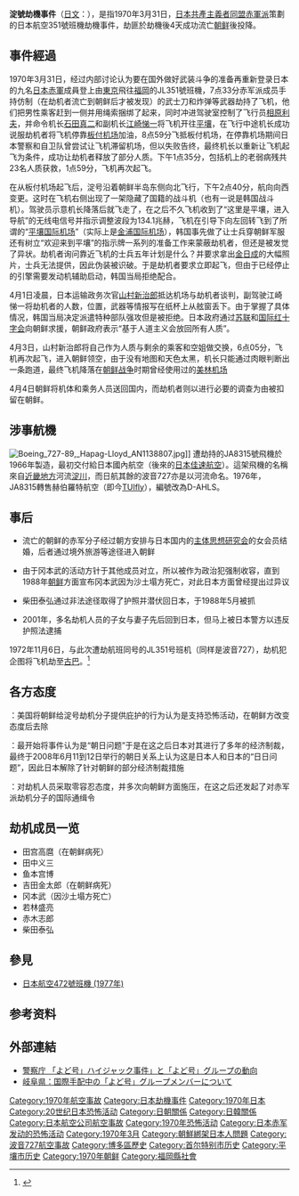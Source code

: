 {{Expand language|1=ja|time=2021-08-01T22:37:39+00:00}}
{{Onesource|time=2021-08-01T22:37:39+00:00}}
{{Infobox Airliner accident
|name=日本航空351号班机劫机事件
|Crash image=Boeing 727-46, Japan Airlines (JAL) JP6839064.jpg
|Image caption=與涉事客機相似的日航波音727，攝於1967年
|Date=1970年3月31日
|Type=[[劫機|劫機]]
|Site=[[日本|日本]]
|Fatalities=0
|Injuries=
|Aircraft Type=[[波音727|波音727-89]]
|Operator=[[日本航空|日本航空]]
|Tail Number=JA8315
|Ship name=[[淀川|淀]]号<br>（{{lang|ja|よど号}}）
|Origin={{JPN}}[[東京國際機場|東京國際機場]]
|Destination={{JPN}}[[福岡機場|福岡機場]]
|Passengers=122 (包括劫機者)
|Crew=7
|Survivors=129 (包括劫機者)
}}
'''淀號劫機事件'''（[[日文|日文]]：'''{{lang|ja|よど号ハイジャック事件}}'''），是指1970年3月31日，[[日本共產主義者同盟|日本共產主義者同盟]][[日本赤軍|赤軍派]]策劃的日本航空351號班機劫機事件，劫匪於劫機後4天成功流亡[[朝鲜|朝鲜]]後投降。

== 事件經過 ==
1970年3月31日，经过内部讨论认为要在国外做好武装斗争的准备再重新登录日本的九名[[日本赤軍|日本赤軍]]成員登上由[[東京|東京]]飛往[[福岡|福岡]]的JL351號班機，7点33分赤军派成员手持仿制（在劫机者流亡到朝鲜后才被发现）的武士刀和炸弹等武器劫持了飞机，他们把男性乘客赶到一侧并用绳索捆绑了起来，同时冲进驾驶室控制了飞行员[[相原利夫|相原利夫]]，并命令机长[[石田真二|石田真二]]和副机长[[江崎悌一|江崎悌一]]将飞机开往[[平壤|平壤]]，在飞行中途机长成功说服劫机者将飞机停靠[[板付机场|板付机场]]加油，8点59分飞抵板付机场，在停靠机场期间日本警察和自卫队曾尝试让飞机滞留机场，但以失败告终，最终机长以重新让飞机起飞为条件，成功让劫机者释放了部分人质。下午1点35分，包括机上的老弱病残共23名人质获救，1点59分，飞机再次起飞。

在从板付机场起飞后，淀号沿着朝鲜半岛东侧向北飞行，下午2点40分，航向向西变更。这时在飞机右侧出现了一架隐藏了国籍的战斗机（也有一说是韩国战斗机）。驾驶员示意机长降落后就飞走了，在之后不久飞机收到了“这里是平壤，进入导航”的无线电信号并指示调整波段为134.1兆赫，飞机在引导下向左回转飞到了所谓的“[[平壤国际机场|平壤国际机场]]”（实际上是[[金浦国际机场|金浦国际机场]]），韩国事先做了让士兵穿朝鲜军服还有树立“欢迎来到平壤”的指示牌一系列的准备工作来蒙蔽劫机者，但还是被发觉了异状。劫机者询问靠近飞机的士兵五年计划是什么？并要求拿出[[金日成|金日成]]的大幅照片，士兵无法提供，因此伪装被识破。于是劫机者要求立即起飞，但由于已经停止的引擎需要发动机辅助启动，韩国当局拒绝配合。

4月1日凌晨，日本运输政务次官[[山村新治郎|山村新治郎]]抵达机场与劫机者谈判，副驾驶江崎悌一将劫机者的人数，位置，武器等情报写在纸杯上从舷窗丢下。由于掌握了具体情况，韩国当局决定派遣特种部队强攻但是被拒绝。日本政府通过[[苏联|苏联]]和[[国际红十字会|国际红十字会]]向朝鲜求援，朝鲜政府表示“基于人道主义会放回所有人质”。

4月3日，山村新治郎将自己作为人质与剩余的乘客和空姐做交换，6点05分，飞机再次起飞，进入朝鲜领空，由于没有地图和天色太黑，机长只能通过肉眼判断出一条跑道，最终飞机降落在[[朝鲜战争|朝鲜战争]]时期曾经使用过的[[美林机场|美林机场]]

4月4日朝鲜将机体和乘务人员送回国内，而劫机者则以进行必要的调查为由被扣留在朝鲜。

== 涉事航機 ==
[[File:Boeing_727-89,_Hapag-Lloyd_AN1138807.jpg|thumb]]]]
遭劫持的JA8315號飛機於1966年製造，最初交付給日本國內航空（後來的[[日本佳速航空|日本佳速航空]]）。這架飛機的名稱來自[[近畿地方|近畿地方]]河流[[淀川|淀川]]，而日航其餘的波音727亦是以河流命名。1976年，JA8315轉售赫伯羅特航空（即今[[TUIfly|TUIfly]]），編號改為D-AHLS。

== 事后 ==
*流亡的朝鲜的赤军分子经过朝方安排与日本国内的[[主体思想研究会|主体思想研究会]]的女会员结婚，后者通过境外旅游等途径进入朝鲜

*由于冈本武的活动方针于其他成员对立，所以被作为政治犯强制收容，直到1988年[[朝鲜|朝鲜]]方面宣布冈本武因为沙土塌方死亡，对此日本方面曾经提出过异议

*柴田泰弘通过非法途径取得了护照并潜伏回日本，于1988年5月被抓

*2001年，多名劫机人员的子女与妻子先后回到日本，但马上被日本警方以违反护照法逮捕
1972年11月6日，与此次遭劫航班同号的JL351号班机（同样是波音727）{{link-ja|日本航空351號班機劫機事件 (1972年)|日本航空351便ハイジャック事件|再次遭到劫持}}，劫机犯企图将飞机劫至[[古巴|古巴]]。<ref>{{cite web|url=http://aviation-safety.net/database/record.php?id=19721106-0|title=ASN Aircraft accident Boeing 727 registration unknown Tokyo|accessdate=2014-05-11|archive-date=2014-05-12|archive-url=https://web.archive.org/web/20140512223651/http://aviation-safety.net/database/record.php?id=19721106-0|dead-url=no}}</ref>
== 各方态度 ==
{{flag|United States}}：美国将朝鲜给淀号劫机分子提供庇护的行为认为是支持恐怖活动，在朝鲜方改变态度后去除

{{flag|North Korea}}：最开始将事件认为是“朝日问题”于是在这之后日本对其进行了多年的经济制裁，最终于2008年6月11到12日举行的朝日关系上认为这是日本人和日本的“日日问题”，因此日本解除了针对朝鲜的部分经济制裁措施

{{flag|Japan|1870}}：对劫机人员采取零容忍态度，并多次向朝鲜方面施压，在这之后还发起了对赤军派劫机分子的国际通缉令
== 劫机成员一览 ==
*田宫高麿（在朝鲜病死）
*田中义三
*鱼本宫博
*吉田金太郎（在朝鲜病死）
*冈本武（因沙土塌方死亡）
*若林盛亮
*赤木志郎
*柴田泰弘
== 參見 ==
* [[日本航空472號班機_(1977年)|日本航空472號班機 (1977年)]]

== 参考资料 ==
{{reflist}}

== 外部連結 ==
* [https://www.npa.go.jp/archive/keibi/syouten/syouten271/japanese/0302.html 警察庁 「よど号」ハイジャック事件」と「よど号」グループの動向] {{Wayback|url=https://www.npa.go.jp/archive/keibi/syouten/syouten271/japanese/0302.html |date=20210101121556 }}
* [https://www.pref.gifu.lg.jp/police/sosakyoryoku/kokusai-tehai/yodogou.html 岐阜県：国際手配中の「よど号」グループメンバーについて] {{Wayback|url=https://www.pref.gifu.lg.jp/police/sosakyoryoku/kokusai-tehai/yodogou.html |date=20190602000231 }}

{{1970年航空事故}}
{{朝鮮綁架日本人問題}}

[[Category:1970年航空事故|Category:1970年航空事故]]
[[Category:日本劫機事件|Category:日本劫機事件]]
[[Category:1970年日本|Category:1970年日本]]
[[Category:20世纪日本恐怖活动|Category:20世纪日本恐怖活动]]
[[Category:日朝關係|Category:日朝關係]]
[[Category:日韓關係|Category:日韓關係]]
[[Category:日本航空公司航空事故|Category:日本航空公司航空事故]]
[[Category:1970年恐怖活动|Category:1970年恐怖活动]]
[[Category:日本赤军发动的恐怖活动|Category:日本赤军发动的恐怖活动]]
[[Category:1970年3月|Category:1970年3月]]
[[Category:朝鮮綁架日本人問題|Category:朝鮮綁架日本人問題]]
[[Category:波音727航空事故|Category:波音727航空事故]]
[[Category:博多區歷史|Category:博多區歷史]]
[[Category:首尔特别市历史|Category:首尔特别市历史]]
[[Category:平壤市历史|Category:平壤市历史]]
[[Category:1970年朝鲜|Category:1970年朝鲜]]
[[Category:福岡縣社會|Category:福岡縣社會]]